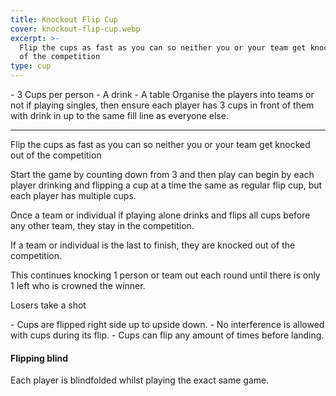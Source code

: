 ```yaml
---
title: Knockout Flip Cup
cover: knockout-flip-cup.webp
excerpt: >-
  Flip the cups as fast as you can so neither you or your team get knocked out
  of the competition
type: cup
---
```


<GameHero
  cover="/BeerGoggleGames/images/knockout-flip-cup.webp"
  alt="Knockout Flip Cup"
/>

<GameSection title="Equipment" icon="/BeerGoggleGames/images/liquor.webp">
-   3 Cups per person
-   A drink
-   A table
</GameSection>

<GameSection title="Setup" icon="/BeerGoggleGames/images/settings.webp">
Organise the players into teams or not if playing singles, then ensure each player has 3 cups in front of them with drink in up to the same fill line as everyone else.

* * *
</GameSection>

<GameSection title="Aim of the Game" icon="/BeerGoggleGames/images/target.webp">
<p>Flip the cups as fast as you can so neither you or your team get knocked out of the competition</p>
</GameSection>

<GameSection title="How to Play" icon="/BeerGoggleGames/images/question.webp">
Start the game by counting down from 3 and then play can begin by each player drinking and flipping a cup at a time the same as regular flip cup, but each player has multiple cups.

Once a team or individual if playing alone drinks and flips all cups before any other team, they stay in the competition.

If a team or individual is the last to finish, they are knocked out of the competition.

This continues knocking 1 person or team out each round until there is only 1 left who is crowned the winner.

Losers take a shot
</GameSection>

<GameSection title="Rules" icon="/BeerGoggleGames/images/rules.webp">
-   Cups are flipped right side up to upside down.
-   No interference is allowed with cups during its flip.
-   Cups can flip any amount of times before landing.
</GameSection>

<GameSection title="Special Edition" icon="/BeerGoggleGames/images/special.webp">

<h4>Flipping blind</h4>

<p>Each player is blindfolded whilst playing the exact same game.</p>
</GameSection>

<ShareButtons title="Knockout Flip Cup" />

<FeedbackCard>
</FeedbackCard>

